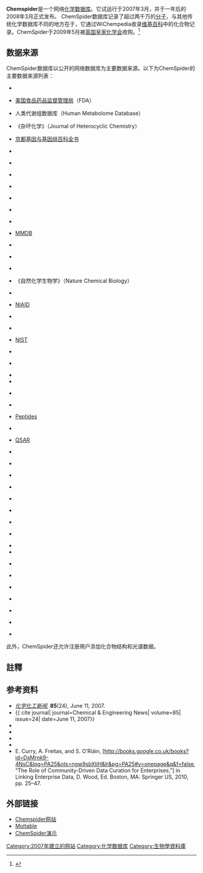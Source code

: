 {{Infobox Company 
|company_name = {{lang|en|ChemSpider}}
|company_logo = [[File:ChemSpider_Logo.jpg|File:ChemSpider_Logo.jpg]]
|foundation ={{flagicon|USA}}[[罗利_(北卡罗来纳州)|罗利]]，2007年2月
|location = [[罗利_(北卡罗来纳州)|罗利]]，[[北卡罗来纳州|北卡罗来纳州]]
|key_people = {{lang|en|Antony Williams}}
|industry = [[互联网|互联网]]、[[信息学|信息学]]
|parent = [[皇家化学会|皇家化学会]]
|homepage = [http://www.chemspider.com/ www.ChemSpider.com]
}}

'''Chemspider'''是一个网络[[化学数据库|化学数据库]]。它试运行于2007年3月，并于一年后的2008年3月正式发布。 ChemSpider数据库记录了超过两千万的[[分子|分子]]，与其他传统化学数据库不同的地方在于，它通过WiChempedia收录[[维基百科|维基百科]]中的化合物记录。ChemSpider于2009年5月被[[英国|英国]][[皇家化学会|皇家化学会]]收购。<ref>{{cite news|url=http://www.rsc.org/AboutUs/News/PressReleases/2009/ChemSpider.asp|title=RSC acquires ChemSpider|date=11 May 2009|publisher=Royal Society of Chemistry|accessdate=2009-05-11|archive-date=2014-12-22|archive-url=https://web.archive.org/web/20141222153819/http://www.rsc.org/AboutUs/News/PressReleases/2009/ChemSpider.asp|dead-url=no}}</ref>

== 数据来源 ==
ChemSpider数据库以公开的网络数据库为主要数据来源。以下为ChemSpider的主要数据来源列表：
{{Col-begin}}
{{Col-2}}
*{{le|EPA DSSTox}}

*[[美国食品药品监督管理局|美国食品药品监督管理局]]（FDA）

*人类代谢组数据库（Human Metabolome Database）

*《杂环化学》（Journal of Heterocyclic Chemistry）

*[[KEGG|京都基因与基因组百科全书]]

*{{le|KUMGM}}

*{{le|LeadScope}}

*{{le|LipidMAPS}}

*{{le|Marinlit}}

*{{le|MDPI}}

*{{le|MICAD}}

*{{le|MLSMR}}

*[[MMDB|MMDB]]

*{{le|MOLI}}

*{{le|MTDP}}

*{{le|Nanogen}}

*《自然化学生物学》（Nature Chemical Biology）

*{{le|NCGC}}

*[[NIAID|NIAID]]

*{{le|NIH/NLM}}

*{{le|NINDS Approved Drug Screening Program}}

*[[NIST|NIST]]

*{{le|NIST Chemistry WebBook}}

*{{le|NMMLSC}}

*{{le|NMRShiftDB}}
*{{le|PANACHE}}
{{Col-break}}

*{{le|PCMD}}

*{{le|PDSP}}

*[[Peptides|Peptides]]

*{{le|Prous Science Drugs of the Future}}

*[[QSAR|QSAR]]

*{{le|R&D Chemicals}}

*{{le|San Diego Center for Chemical Genomics}}

*{{le|SGCOxCompounds}}

*{{le|SGCStoCompounds}}

*{{le|SMID}}

*{{le|Specs}}

*{{le|Structural Genomics Consortium}}

*{{le|SureChem}}

*{{le|Synthon-Lab}}
*{{le|Thomson Pharma}}

*{{le|Total TOSLab Building-Blocks}}

*{{le|UM-BBD}}

*{{le|UPCMLD}}

*{{le|UsefulChem}}

*{{le|Web of Science}}

*{{le|xPharm}}

*{{le|ZINC}}
{{Col-end}}
此外，ChemSpider还允许注册用户添加化合物结构和光谱数据。

==註釋==
{{reflist}}

== 参考资料 ==
{{refbegin}}
*''[[化学化工新闻|化学化工新闻]]'', '''85'''(24), June 11, 2007.
*{{ cite journal| journal=Chemical & Engineering News| volume=85| issue=24| date=June 11, 2007}}
*{{cite journal
|journal=Chemistry International
|author=[[Antony_John_Williams|Antony John Williams]]
|title=ChemSpider and Its Expanding Web: Building a Structure-Centric Community for Chemists
|date=Jan–Feb 2008
|volume=30
|issue=1
|url=http://www.iupac.org/publications/ci/2008/3001/ic_chemspider.html
|access-date=2010-05-09
|archive-date=2011-05-25
|archive-url=https://web.archive.org/web/20110525014240/http://www.iupac.org/publications/ci/2008/3001/ic_chemspider.html
|dead-url=yes
}}
*{{cite journal
|journal=Current Opinion in Drug Discovery & Development
|author=[[Antony_John_Williams|Antony John Williams]]
|title=Public Chemical Compound Databases
|date=Apr–May 2008
|volume=11
|issue=3
}}
*{{cite journal
|journal=Current Drug Metabolism
|author=[[Sean_Ekins|Sean Ekins]], Manisha Iyer, Matthew D. Krasowski and Evan D. Kharasch
|title=Molecular Characterization of CYP2B6 Substrates
|year=2008
|pages=363–73
|issue=5
|volume=9
|pmid=18537573
|pmc=2426921
}}
*{{cite journal
|journal=Nature
|author=Geoff Brumfiel
|title=Chemists Spin a Web of Data
|date=2008-05-07
|volume=453
|issue=7192
|doi=10.1038/453139a
|pages=139
|pmid=18464701
|bibcode = 2008Natur.453..139B }}
* E. Curry, A. Freitas, and S. O’Riáin, [http://books.google.co.uk/books?id=DsMrnk9-4NsC&lpg=PA25&ots=ngw9sbXIiH&lr&pg=PA25#v=onepage&q&f=false, “The Role of Community-Driven Data Curation for Enterprises,”]{{Wayback|url=http://books.google.co.uk/books?id=DsMrnk9-4NsC&lpg=PA25&ots=ngw9sbXIiH&lr&pg=PA25#v=onepage&q&f=false, |date=20140104180807 }}   in Linking Enterprise Data, D. Wood, Ed. Boston, MA: Springer US, 2010, pp. 25–47.
{{refend}}

== 外部链接 ==
* [http://www.chemspider.com Chemspider网站]{{Wayback|url=http://www.chemspider.com/ |date=20110213122115 }}
* [https://web.archive.org/web/20090824063157/http://moltable.ncl.res.in/ Moltable]
* [http://www.slideshare.net/AntonyWilliams/slideshows ChemSpider演示]{{Wayback|url=http://www.slideshare.net/AntonyWilliams/slideshows |date=20090414164456 }}

{{DEFAULTSORT:Chemspider}}
[[Category:2007年建立的网站|Category:2007年建立的网站]]
[[Category:化学数据库|Category:化学数据库]]
[[Category:生物學資料庫|Category:生物學資料庫]]